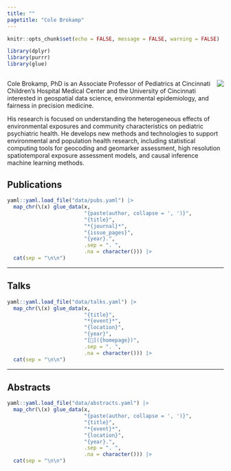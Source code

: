 ```yaml
---
title: ""
pagetitle: "Cole Brokamp"
---
```


```r
knitr::opts_chunk$set(echo = FALSE, message = FALSE, warning = FALSE)
```
```r
library(dplyr)
library(purrr)
library(glue)
```

##

<img src='cole_circle.png' align='right' style="max-height: 270px">

Cole Brokamp, PhD is an Associate Professor of Pediatrics at Cincinnati Children’s Hospital Medical Center and the University of Cincinnati interested in geospatial data science, environmental epidemiology, and fairness in precision medicine.

His research is focused on understanding the heterogeneous effects of environmental exposures and community characteristics on pediatric psychiatric health. He develops new methods and technologies to support environmental and population health research, including statistical computing tools for geocoding and geomarker assessment, high resolution spatiotemporal exposure assessment models, and causal inference machine learning methods. 

## 

## Publications

```r
yaml::yaml.load_file("data/pubs.yaml") |>
  map_chr(\(x) glue_data(x,
                         "{paste(author, collapse = ', ')}",
                         "{title}",
                         "*{journal}*",
                         "{issue_pages}",
                         "{year}.",
                         .sep = ". ",
                         .na = character())) |>
  cat(sep = "\n\n")
```

<hr>

## Talks

```r
yaml::yaml.load_file("data/talks.yaml") |>
  map_chr(\(x) glue_data(x,
                         "{title}",
                         "*{event}*",
                         "{location}",
                         "{year}",
                         "[📄]({homepage})",
                         .sep = ". ",
                         .na = character())) |>
  cat(sep = "\n\n")
```

<hr>

## Abstracts

```r
yaml::yaml.load_file("data/abstracts.yaml") |>
  map_chr(\(x) glue_data(x,
                         "{paste(author, collapse = ', ')}",
                         "{title}",
                         "*{event}*",
                         "{location}",
                         "{year}.",
                         .sep = ". ",
                         .na = character())) |>
  cat(sep = "\n\n")
```
